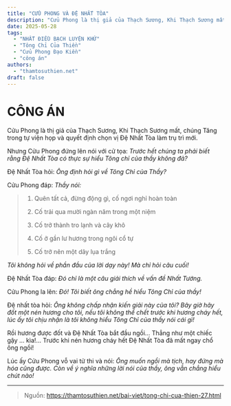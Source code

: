 ```yaml
---
title: "CỬU PHONG VÀ ĐỆ NHẤT TÒA"
description: "Cửu Phong là thị giả của Thạch Sương, Khi Thạch Sương mất, chúng Tăng trong tự viện họp và quyết định chọn vị Đệ Nhất Tòa làm trụ trì mới."
date: 2025-05-28
tags:
  - "NHẤT ĐIỀU BẠCH LUYỆN KHỨ"
  - "Tông Chỉ Của Thiền"
  - "Cửu Phong Đạo Kiền"
  - "công án"
authors:
  - "thamtosuthien.net"
draft: false
---
```


# CÔNG ÁN

Cửu Phong là thị giả của Thạch Sương, Khi Thạch Sương mất, chúng Tăng trong tự viện họp và quyết định chọn vị Đệ Nhất Tòa làm trụ trì mới.

Nhưng Cửu Phong đứng lên nói với cử tọa: *Trước hết chúng ta phải biết rằng Đệ Nhất Tòa có thực sự hiểu Tông chỉ của thầy không đả?*

Đệ Nhất Tòa hỏi: *Ông định hỏi gì về Tông Chỉ của Thầy?*

Cửu Phong đáp: *Thầy nói:*

> 1. Quên tất cả, đừng động gì, cố ngơi nghỉ hoàn toàn
>
> 2. Cố trải qua mười ngàn năm trong một niệm
>
> 3. Cố trở thành tro lạnh và cây khô
>
> 4. Cố ở gần lư hương trong ngôi cổ tự
>
> 5. Cố trở nên một dãy lụa trắng

*Tôi không hỏi về phần đầu của lời dạy này! Mà chỉ hỏi câu cuối!*

Đệ Nhất Tòa đáp: *Đó chỉ là một câu giải thích về vấn đề Nhất Tướng.*

Cửu Phong la lên: *Đó! Tôi biết ông chẳng hề hiểu Tông Chỉ của thầy!*

Đệ nhất tòa hỏi: *Ông không chấp nhận kiến giải này của tôi?
Bây giờ hãy đốt một nén hương cho tôi, nếu tôi không thể chết trước khi hương cháy hết, lúc ấy tôi chịu nhận là tôi không hiểu Tông Chỉ của thầy nói cái gì!*

Rồi hương được đốt và Đệ Nhất Tòa bắt đầu ngồi... Thẳng như một chiếc gậy ... kìa!...
Trước khi nén hương cháy hết Đệ Nhất Tòa đã mất ngay chổ ông ngồi!

Lúc ấy Cửu Phong vỗ vai tử thi và nói: *Ông muốn ngồi mà tịch, hay đứng mà hóa cũng được. Còn về ý nghĩa những lời nói của thầy, ông vẫn chẳng hiểu chút nào!*

***

> Nguồn: https://thamtosuthien.net/bai-viet/tong-chi-cua-thien-27.html
